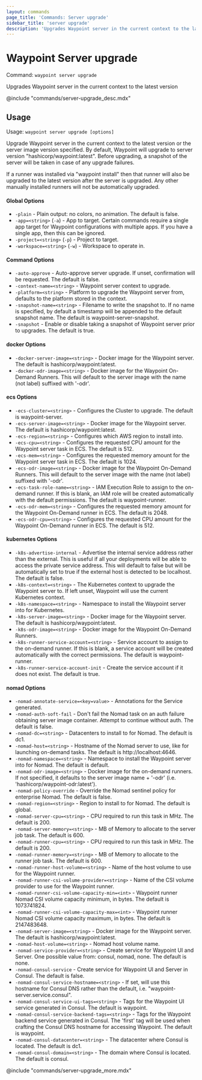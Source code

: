 ```yaml
---
layout: commands
page_title: 'Commands: Server upgrade'
sidebar_title: 'server upgrade'
description: 'Upgrades Waypoint server in the current context to the latest version'
---
```


# Waypoint Server upgrade

Command: `waypoint server upgrade`

Upgrades Waypoint server in the current context to the latest version

@include "commands/server-upgrade_desc.mdx"

## Usage

Usage: `waypoint server upgrade [options]`

Upgrade Waypoint server in the current context to the latest version or the
server image version specified. By default, Waypoint will upgrade to server
version "hashicorp/waypoint:latest". Before upgrading, a snapshot of the
server will be taken in case of any upgrade failures.

If a runner was installed via "waypoint install" then that runner will also
be upgraded to the latest version after the server is upgraded. Any other
manually installed runners will not be automatically upgraded.

#### Global Options

- `-plain` - Plain output: no colors, no animation. The default is false.
- `-app=<string>` (`-a`) - App to target. Certain commands require a single app target for Waypoint configurations with multiple apps. If you have a single app, then this can be ignored.
- `-project=<string>` (`-p`) - Project to target.
- `-workspace=<string>` (`-w`) - Workspace to operate in.

#### Command Options

- `-auto-approve` - Auto-approve server upgrade. If unset, confirmation will be requested. The default is false.
- `-context-name=<string>` - Waypoint server context to upgrade.
- `-platform=<string>` - Platform to upgrade the Waypoint server from, defaults to the platform stored in the context.
- `-snapshot-name=<string>` - Filename to write the snapshot to. If no name is specified, by default a timestamp will be appended to the default snapshot name. The default is waypoint-server-snapshot.
- `-snapshot` - Enable or disable taking a snapshot of Waypoint server prior to upgrades. The default is true.

#### docker Options

- `-docker-server-image=<string>` - Docker image for the Waypoint server. The default is hashicorp/waypoint:latest.
- `-docker-odr-image=<string>` - Docker image for the Waypoint On-Demand Runners. This will default to the server image with the name (not label) suffixed with '-odr'.

#### ecs Options

- `-ecs-cluster=<string>` - Configures the Cluster to upgrade. The default is waypoint-server.
- `-ecs-server-image=<string>` - Docker image for the Waypoint server. The default is hashicorp/waypoint:latest.
- `-ecs-region=<string>` - Configures which AWS region to install into.
- `-ecs-cpu=<string>` - Configures the requested CPU amount for the Waypoint server task in ECS. The default is 512.
- `-ecs-mem=<string>` - Configures the requested memory amount for the Waypoint server task in ECS. The default is 1024.
- `-ecs-odr-image=<string>` - Docker image for the Waypoint On-Demand Runners. This will default to the server image with the name (not label) suffixed with '-odr'.
- `-ecs-task-role-name=<string>` - IAM Execution Role to assign to the on-demand runner. If this is blank, an IAM role will be created automatically with the default permissions. The default is waypoint-runner.
- `-ecs-odr-mem=<string>` - Configures the requested memory amount for the Waypoint On-Demand runner in ECS. The default is 2048.
- `-ecs-odr-cpu=<string>` - Configures the requested CPU amount for the Waypoint On-Demand runner in ECS. The default is 512.

#### kubernetes Options

- `-k8s-advertise-internal` - Advertise the internal service address rather than the external. This is useful if all your deployments will be able to access the private service address. This will default to false but will be automatically set to true if the external host is detected to be localhost. The default is false.
- `-k8s-context=<string>` - The Kubernetes context to upgrade the Waypoint server to. If left unset, Waypoint will use the current Kubernetes context.
- `-k8s-namespace=<string>` - Namespace to install the Waypoint server into for Kubernetes.
- `-k8s-server-image=<string>` - Docker image for the Waypoint server. The default is hashicorp/waypoint:latest.
- `-k8s-odr-image=<string>` - Docker image for the Waypoint On-Demand Runners.
- `-k8s-runner-service-account=<string>` - Service account to assign to the on-demand runner. If this is blank, a service account will be created automatically with the correct permissions. The default is waypoint-runner.
- `-k8s-runner-service-account-init` - Create the service account if it does not exist. The default is true.

#### nomad Options

- `-nomad-annotate-service=<key=value>` - Annotations for the Service generated.
- `-nomad-auth-soft-fail` - Don't fail the Nomad task on an auth failure obtaining server image container. Attempt to continue without auth. The default is false.
- `-nomad-dc=<string>` - Datacenters to install to for Nomad. The default is dc1.
- `-nomad-host=<string>` - Hostname of the Nomad server to use, like for launching on-demand tasks. The default is http://localhost:4646.
- `-nomad-namespace=<string>` - Namespace to install the Waypoint server into for Nomad. The default is default.
- `-nomad-odr-image=<string>` - Docker image for the on-demand runners. If not specified, it defaults to the server image name + '-odr' (i.e. 'hashicorp/waypoint-odr:latest').
- `-nomad-policy-override` - Override the Nomad sentinel policy for enterprise Nomad. The default is false.
- `-nomad-region=<string>` - Region to install to for Nomad. The default is global.
- `-nomad-server-cpu=<string>` - CPU required to run this task in MHz. The default is 200.
- `-nomad-server-memory=<string>` - MB of Memory to allocate to the server job task. The default is 600.
- `-nomad-runner-cpu=<string>` - CPU required to run this task in MHz. The default is 200.
- `-nomad-runner-memory=<string>` - MB of Memory to allocate to the runner job task. The default is 600.
- `-nomad-runner-host-volume=<string>` - Name of the host volume to use for the Waypoint runner.
- `-nomad-runner-csi-volume-provider=<string>` - Name of the CSI volume provider to use for the Waypoint runner.
- `-nomad-runner-csi-volume-capacity-min=<int>` - Waypoint runner Nomad CSI volume capacity minimum, in bytes. The default is 1073741824.
- `-nomad-runner-csi-volume-capacity-max=<int>` - Waypoint runner Nomad CSI volume capacity maximum, in bytes. The default is 2147483648.
- `-nomad-server-image=<string>` - Docker image for the Waypoint server. The default is hashicorp/waypoint:latest.
- `-nomad-host-volume=<string>` - Nomad host volume name.
- `-nomad-service-provider=<string>` - Create service for Waypoint UI and Server. One possible value from: consul, nomad, none. The default is none.
- `-nomad-consul-service` - Create service for Waypoint UI and Server in Consul. The default is false.
- `-nomad-consul-service-hostname=<string>` - If set, will use this hostname for Consul DNS rather than the default, i.e. "waypoint-server.service.consul".
- `-nomad-consul-service-ui-tags=<string>` - Tags for the Waypoint UI service generated in Consul. The default is waypoint.
- `-nomad-consul-service-backend-tags=<string>` - Tags for the Waypoint backend service generated in Consul. The 'first' tag will be used when crafting the Consul DNS hostname for accessing Waypoint. The default is waypoint.
- `-nomad-consul-datacenter=<string>` - The datacenter where Consul is located. The default is dc1.
- `-nomad-consul-domain=<string>` - The domain where Consul is located. The default is consul.

@include "commands/server-upgrade_more.mdx"
